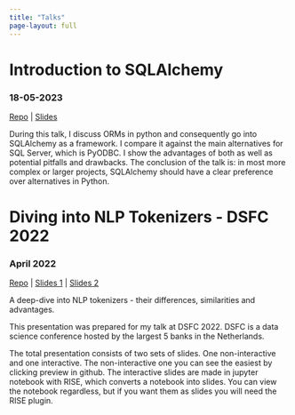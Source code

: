 ```yaml
---
title: "Talks"
page-layout: full
---
```


# Introduction to SQLAlchemy
### 18-05-2023
[Repo](https://github.com/Baukebrenninkmeijer/sqlalchemy-introduction) | [Slides]((https://refined-github-html-preview.kidonng.workers.dev/Baukebrenninkmeijer/sqlalchemy-introduction/raw/main/presentation.html))

During this talk, I discuss ORMs in python and consequently go into SQLAlchemy as a framework. I compare it against the main alternatives for SQL Server, which is PyODBC.
I show the advantages of both as well as potential pitfalls and drawbacks.
The conclusion of the talk is: in most more complex or larger projects, SQLAlchemy should have a clear preference over alternatives in Python.

# Diving into NLP Tokenizers - DSFC 2022
### April 2022

[Repo](https://github.com/Baukebrenninkmeijer/diving-into-nlp-tokenizers-dsfc-2022) | [Slides 1](https://refined-github-html-preview.kidonng.workers.dev/Baukebrenninkmeijer/diving-into-nlp-tokenizers-dsfc-2022/raw/main/presentation.html) | [Slides 2](https://github.com/Baukebrenninkmeijer/diving-into-nlp-tokenizers-dsfc-2022/blob/main/interactive_slides.ipynb)

A deep-dive into NLP tokenizers - their differences, similarities and advantages.

This presentation was prepared for my talk at DSFC 2022. DSFC is a data science conference hosted by the largest 5 banks in the Netherlands.

The total presentation consists of two sets of slides. One non-interactive and one interactive. The non-interactive one you can see the easiest by clicking preview in github. The interactive slides are made in jupyter notebook with RISE, which converts a notebook into slides. You can view the notebook regardless, but if you want them as slides you will need the RISE plugin.